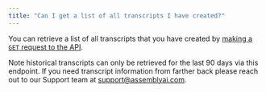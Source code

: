 ```yaml
---
title: "Can I get a list of all transcripts I have created?"
---
```


You can retrieve a list of all transcripts that you have created by [making a `GET` request to the API](https://assemblyai.com/docs/api-reference/transcripts/list).

Note historical transcripts can only be retrieved for the last 90 days via this endpoint. If you need transcript information from farther back please reach out to our Support team at support@assemblyai.com.
